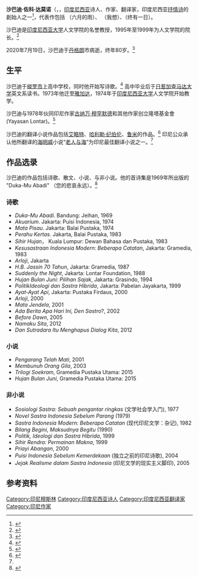 {{rough translation}}
{{Infobox writer <!-- see Template:Infobox writer -->
|图像    = Sapardi_Djoko_Damono.jpg
|图像大小 = 
|图像说明 = 
|姓名    = 沙巴迪·佐科·达莫诺<br>Sapardi Djoko Damono
|字      = 
|号      = 
|笔名    = 
|原名    = 
|出生    = {{birth date|1940|3|20}}
|出生地点 = {{flag|Dutch East Indies}}[[中爪哇省|中爪哇省]][[梭罗市|梭罗市]]
|逝世    = {{death date and age|2020|7|19|1940|3|20}}
|逝世地点 = {{flag|INA}}[[丹格朗|丹格朗]]市
|居处    = 
|职业    = [[诗人|诗人]]、[[作家|作家]]
|国籍    = {{INA}}
|种族    = [[爪哇族|爪哇族]]
|语言    = [[印度尼西亚语|印度尼西亚语]]
|公民权  = 
|教育程度 = 
|母校     = [[加查马达大学|加查马达大学]]
|创作时期 = 1958年－2020年
|体裁     = 诗歌、小说、散文、翻译
|主题     = 
|文学运动 = 
|代表作  = 《六月的雨》
|配偶   = 
|伴侣   = 
|子女   = 
|亲属   = 
|受影响于 = 
|施影响于 = 
|奖项    = 
|官方网  = <!--  {{URL|website}} -->
|签名   =  <!--不需要加[[file:|128px]] -->
}}

'''沙巴迪·佐科·达莫诺'''（{{lang-id|Sapardi Djoko Damono}}，{{bd|1940年|3月20日|2020年|7月19日|catIdx=Damono}}，[[印度尼西亚|印度尼西亚]]诗人、作家、翻译家，印度尼西亚[[抒情诗|抒情诗]]的創始人之一<ref name="Thee">{{cite web|url=http://www.thejakartaglobe.com/artsandentertainment/sapardi-changes-his-tune-40-years-on/277078|title=Sapardi Changes His Tune 40 Years On|last=Thee|first=Marcel|date=25 May 2009|work=The Jakarta Globe|accessdate=30 December 2010|archiveurl=https://web.archive.org/web/20090617215705/http://thejakartaglobe.com/artsandentertainment/sapardi-changes-his-tune-40-years-on/277078|archivedate=17 June 2009|language=en}}</ref>，代表作包括 {{lang|id|“Hujan Bulan Juni”}}（六月的雨）、{{lang|id|“Aku Ingin”}} （我想）、{{lang|id|“Pada Suatu Hari Nanti”}}（终有一日）。

沙巴迪是[[印度尼西亚大学|印度尼西亚大学]]人文学院的名誉教授，1995年至1999年为人文学院的院长。<ref>{{cite web|url=https://fib.ui.ac.id/sejarah-fib-ui/dekan-fib-ui/|work=Fakultas Ilmu Budaya Universitas Indonesia|title=Dekan FIB UI|language=id|accessdate=2020-07-02|archive-date=2020年7月11日|archive-url=https://web.archive.org/web/20200711225720/https://fib.ui.ac.id/sejarah-fib-ui/dekan-fib-ui/|dead-url=no}}</ref>

2020年7月19日，沙巴迪于[[丹格朗|丹格朗]]市病逝，终年80岁。<ref>{{Cite news|url=https://m.cnnindonesia.com/hiburan/20200719095914-241-526320/penyair-sapardi-djoko-damono-meninggal-dunia|title=Penyair Sapardi Djoko Damono Meninggal Dunia|last=|first=|date=2020-07-19|work=CNN Indonesia|access-date=2020-07-19}}</ref>

==生平==
沙巴迪于[[梭罗市|梭罗市]]上高中学校，同时他开始写诗歌。<ref name="Sapardi">{{cite web|url=http://www.thejakartapost.com/news/2005/09/04/sapardi039s-words-pull-new-generations.html|title=Sapardi's words pull in new generations|last=Mariani|first=Evi|date=4 September 2005|work=The Jakarta Post|accessdate=31 October 2011|archiveurl=https://web.archive.org/web/20130706213024/http://www.thejakartapost.com/news/2005/09/04/sapardi039s-words-pull-new-generations.html|archivedate=6 July 2013|}}</ref> 高中毕业后于[[日惹|日惹]][[加查马达大学|加查马达大学]]英文系读书。1973年他迁至[[雅加达|雅加达]]，1974年于[[印度尼西亚大学|印度尼西亚大学]]人文学院开始教学。

沙巴迪与1978年伙同印尼作家[[古纳万·穆罕默德|古纳万·穆罕默德]]和其他作家创立隆塔基金會 (Yayasan Lontar)。<ref name="Tempo1">{{cite journal|last=|first=|author=Poernomo Gontha Ridho|authorlink=|coauthors=|date=2003-12-10|title=Duta Besar AS Sumbang Yayasan Lontar|trans_title=U.S. Embassador donates to the Lontar Foundation|journal=Tempo|volume=|series=|issue=|page=|pages=|at=|chapter=|location=|publisher=|editor1-first=|editor1-last=|editor1-link=|language=id|id=|isbn=|issn=01264273|oclc=|pmid=|pmc=|bibcode=|doi=|accessdate=2013-03-18|url=http://www.tempointeractive.com/hg/nasional/2003/12/10/brk,20031210-37,id.html|archiveurl=https://web.archive.org/web/20040401123030/http://www.tempointeractive.com/hg/nasional/2003/12/10/brk,20031210-37,id.html|archivedate=2004-04-01|laysource=|laysummary=|laydate=|quote=|ref=|separator=|postscript=|deadurl=yes}}</ref>

沙巴迪的翻译小说作品包括[[艾略特|艾略特]]、[[哈利勒·纪伯伦|哈利勒·纪伯伦]]、[[鲁米|鲁米]]的作品。<ref name="Djoko1111">{{cite web|url=http://www.thejakartapost.com/news/2010/03/31/sapardi-djoko-damono-70-%E2%80%A6-and-still-kicking.html|title=Sapardi Djoko Damono: 70 ... and still kicking|last=Junaidi|first=Ahmad|date=31 March 2010|work=The Jakarta Post|accessdate=10 November 2011|archiveurl=https://web.archive.org/web/20100403144300/http://www.thejakartapost.com/news/2010/03/31/sapardi-djoko-damono-70-%E2%80%A6-and-still-kicking.html|archivedate=3 April 2010|language=en}}</ref> 印尼公众承认他所翻译的[[海明威|海明威]]小说“[[老人与海|老人与海]]”为印尼最佳翻译小说之一。<ref name="Djoko1111"/>

==作品选录==
沙巴迪的作品包括诗歌、散文、小说、与非小说。他的首诗集是1969年所出版的 "Duka-Mu Abadi" （您的悲哀永远）。<ref name="PIW">{{cite web|url=http://www.poetryinternational.org/piw_cms/cms/cms_module/index.php?obj_id=16151|title=Sapardi Djoko Damono|last=Amini|first=Hasif|date=11 March 2010|work=Poetry International Web|accessdate=16 December 2011|archiveurl=https://web.archive.org/web/20120509013548/http://www.poetryinternational.org/piw_cms/cms/cms_module/index.php?obj_id=16151|archivedate=9 May 2012}}</ref>
===诗歌===
*''Duka-Mu Abadi''. Bandung: Jeihan, 1969
*''Akuarium''. Jakarta: Puisi Indonesia, 1974
*''Mata Pisau''. Jakarta: Balai Pustaka, 1974
*''Perahu Kertas''. Jakarta, Balai Pustaka, 1983
*''Sihir Hujan''， Kuala Lumpur: Dewan Bahasa dan Pustaka, 1983
*''Kesusastraan Indonesia Modern: Beberapa Catatan'', Jakarta: Gramedia, 1983
*''Arloji'', Jakarta
*''H.B. Jassin 70 Tahun'', Jakarta: Gramedia, 1987
*''Suddenly the Night'', Jakarta: Lontar Foundation, 1988
*''Hujan Bulan Juni: Pilihan Sajak'', Jakarta: Grasindo, 1994
*''PolitikIdeologi dan Sastra Hibrida'', Jakarta: Pabelan Jayakarta, 1999
*''Ayat-Ayat Api'', Jakarta: Pustaka Firdaus, 2000
*''Arloji'', 2000
*''Mata Jendela'', 2001
*''Ada Berita Apa Hari Ini, Den Sastro''?, 2002
*''Before Dawn'', 2005
*''Namaku Sita'', 2012
*''Dan Sutradara Itu Menghapus Dialog Kita'', 2012

===小说===
*''Pengarang Telah Mati'', 2001
*''Membunuh Orang Gila'', 2003
*''Trilogi Soekram'', Gramedia Pustaka Utama: 2015
*''Hujan Bulan Juni'', Gramedia Pustaka Utama: 2015

===非小说===
*''Sosiologi Sastra: Sebuah pengantar ringkas'' (文学社会学入门), 1977
*''Novel Sastra Indonesia Sebelum Parang'' (1979)
*''Sastra Indonesia Modern: Beberapa Catatan'' (现代印尼文学：杂记), 1982
*''Bilang Begini, Maksudnya Begitu'' (1990)
*''Politik, Ideologi dan Sastra Hibrida'', 1999
*''Sihir Rendra: Permainan Makna'', 1999
*''Priayi Abangan'', 2000
*''Puisi Indonesia Sebelum Kemerdekaan'' (独立之前的印尼诗歌), 2004
*''Jejak Realisme dalam Sastra Indonesia'' (印尼文学的现实主义脚印), 2005

==参考资料==
{{reflist}}

{{Authority control}}
{{DEFAULTSORT:Sapardi, Djoko Damono}}
[[Category:印尼穆斯林|Category:印尼穆斯林]]
[[Category:印度尼西亚诗人|Category:印度尼西亚诗人]]
[[Category:印度尼西亚翻译家|Category:印度尼西亚翻译家]]
[[Category:印尼作家|Category:印尼作家]]